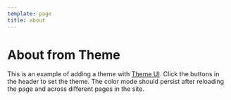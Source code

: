 ```yaml
---
template: page
title: about 
---
```




# About from Theme

This is an example of adding a theme with [Theme UI][].
Click the buttons in the header to set the theme.
The color mode should persist after reloading the page and across different pages in the site.


[theme ui]: https://theme-ui.now.sh
